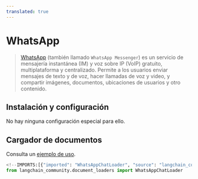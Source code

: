 ```yaml
---
translated: true
---
```


# WhatsApp

>[WhatsApp](https://www.whatsapp.com/) (también llamado `WhatsApp Messenger`) es un servicio de mensajería instantánea (IM) y voz sobre IP (VoIP) gratuito, multiplataforma y centralizado. Permite a los usuarios enviar mensajes de texto y de voz, hacer llamadas de voz y video, y compartir imágenes, documentos, ubicaciones de usuarios y otro contenido.

## Instalación y configuración

No hay ninguna configuración especial para ello.

## Cargador de documentos

Consulta un [ejemplo de uso](/docs/integrations/document_loaders/whatsapp_chat).

```python
<!--IMPORTS:[{"imported": "WhatsAppChatLoader", "source": "langchain_community.document_loaders", "docs": "https://api.python.langchain.com/en/latest/document_loaders/langchain_community.document_loaders.whatsapp_chat.WhatsAppChatLoader.html", "title": "WhatsApp"}]-->
from langchain_community.document_loaders import WhatsAppChatLoader
```
